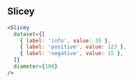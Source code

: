 
## Slicey

```jsx live=true
<Slicey
  dataset={[
    { label: 'info', value: 35 },
    { label: 'positive', value: 123 },
    { label: 'negative', value: 15 },
  ]}
  diameter={100}
/>
```

<Props componentName="Slicey" />

